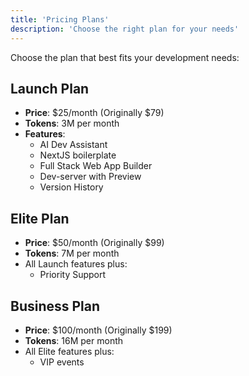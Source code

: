 ```yaml
---
title: 'Pricing Plans'
description: 'Choose the right plan for your needs'
---
```


Choose the plan that best fits your development needs:

## Launch Plan
- **Price**: $25/month (Originally $79)
- **Tokens**: 3M per month
- **Features**:
  - AI Dev Assistant
  - NextJS boilerplate
  - Full Stack Web App Builder
  - Dev-server with Preview
  - Version History

## Elite Plan
- **Price**: $50/month (Originally $99)
- **Tokens**: 7M per month
- All Launch features plus:
  - Priority Support

## Business Plan
- **Price**: $100/month (Originally $199)
- **Tokens**: 16M per month
- All Elite features plus:
  - VIP events